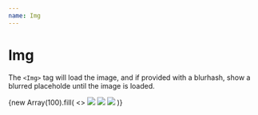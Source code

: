---
name: Img
---


# Img

The `<Img>` tag will load the image, and if provided with a blurhash, show a blurred placeholde until the image is loaded.

<Playground>
  <CloudimageProvider config={{ token: 'demo' }}>
    <div
      style={{
        display: 'grid',
        gridTemplateColumns: 'repeat(3, 1fr)',
        gridColumnGap: '8px',
        gridRowGap: '8px',
        maxWidth: '100%',
        width: '100%',
      }}
    >
      {new Array(100).fill(
        <>
          <Img
            src="sample.li/hotel.jpg"
            type={ComponentType.WIDTH_BOUND_RATIO}
            ratio={1 / 1}
            blurhash="LYJH,LyZER9FtSNfkXo#M|oLWCkC"
          />
          <Img
            src="https://scaleflex.ultrafast.io/https://jolipage.airstore.io/121.jpg"
            type={ComponentType.WIDTH_BOUND_RATIO}
            ratio={1 / 1}
            blurhash="LFG8fyoy~A%N00vex^0z*0$eWAV@"
          />
          <Img
            src="https://scaleflex.ultrafast.io/https://jolipage.airstore.io/img.jpg"
            type={ComponentType.WIDTH_BOUND_RATIO}
            ratio={1 / 1}
            blurhash="LZE:9@tnRjM{yZxut8oftpxtWARj"
          />
        </>
      )}
    </div>
  </CloudimageProvider>
</Playground>
